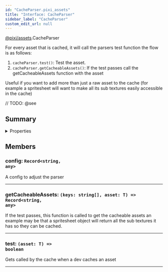 ```yaml
---
id: "CacheParser.pixi_assets"
title: "Interface: CacheParser"
sidebar_label: "CacheParser"
custom_edit_url: null
---
```


[@pixi/assets](../modules/pixi_assets).CacheParser


For every asset that is cached, it will call the parsers test function the flow is as follows&#58;

1. `cacheParser.test()`&#58; Test the asset.
2. `cacheParser.getCacheableAssets()`&#58; If the test passes call the getCacheableAssets function with the asset

Useful if you want to add more than just a raw asset to the cache (for example a spritesheet will want to make all its sub textures easily accessible in the cache)



// TODO: @see

        

## Summary

<details><summary>Properties</summary>
<p>

| Name               | Type                                                                               | Description                                                                                                                                                                        |
| ------------------ | ---------------------------------------------------------------------------------- | ---------------------------------------------------------------------------------------------------------------------------------------------------------------------------------- |
| config             | <code>Record&#60;string, any&#62;</code>                                           | A config to adjust the parser                                                                                                                                                      |
| getCacheableAssets | <code>(keys&#58; string[], asset&#58; T) =&#62; Record&#60;string, any&#62;</code> | If the test passes, this function is called to get the cacheable assets an example may be that a spritesheet object will return all the sub textures it has so they can be cached. |
| test               | <code>(asset&#58; T) =&#62; boolean</code>                                         | Gets called by the cache when a dev caches an asset                                                                                                                                |

</p>
</details>
    




## Members
<article>

### config: <span><code>Record&#60;string, any&#62;</code></span>
A config to adjust the parser

</article>


---------------------------------------

<article>

### getCacheableAssets: <span><code>(keys&#58; string[], asset&#58; T) =&#62; Record&#60;string, any&#62;</code></span>
If the test passes, this function is called to get the cacheable assets an example may be that a spritesheet object will return all the sub textures it has so they can be cached.

</article>


---------------------------------------

<article>

### test: <span><code>(asset&#58; T) =&#62; boolean</code></span>
Gets called by the cache when a dev caches an asset

</article>


---------------------------------------



  